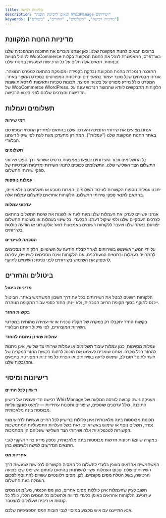 ```yaml
---
title: מדיניות רכישה
description: "תנאים לרכישת תוכנת WhizManage ושירותים"
keywords: ["מדיניות רכישה", "תשלומים", "החזרים", "ביטולים"]
---
```


## מדיניות החנות המקוונת

ברוכים הבאים לחנות המקוונת שלנו! כאן אנחנו מוכרים את התוכנה המהפכנית שלנו לניהול חנויות WooCommerce בוורדפרס, המאפשרת לנהל את החנות המקוונת בקלות ובנוחות. תנאים אלה חלים על כל הרכישות שנעשות בחנות שלנו.

התוכנה הנמכרת בחנות המקוונת נבדקת בקפידה ומסופקת בהתאם למפרט המוצהר. אנחנו מבטיחים שכל מוצר יעמוד במאפיינים ובתכונות המפורטים במפרט המוצר באתר. המפרט כולל מידע מפורט על ביצועי המוצר, תכונות טכניות ותאימות לגרסאות שונות של WooCommerce וWordPress. הלקוחות מתבקשים לוודא שהמוצר הנרכש עונה על הדרישות והצרכים שלהם לפני ביצוע הרכישה.

## תשלומים ועמלות

**דמי שירות**

אנחנו מציעים את שירותי התמיכה והעדכון שלנו בהתאם למחירון הנוכחי המפורסם באתר החנות המקוונת שלנו ("עמלות"). המחירון מתעדכן מעת לעת לפי שיקול דעתנו הבלעדי.

**תשלומים**

כל התשלומים עבור השירותים יבוצעו באמצעות כרטיס אשראי דרך ספקי שירותי התשלום הצד השלישי שלנו. התשלומים כפופים לתנאי השירות ומדיניות הפרטיות של ספקי שירותי התשלום.

**עמלות נוספות**

יתכנו עמלות נוספות הקשורות לעיבוד תשלומים, המרות מטבע או תשלומים בינלאומיים, בהתאם לתנאי ספקי שירותי התשלום. הלקוחות אחראים לתשלום עמלות אלה.

**עדכוני עמלות**

אנחנו עשויים לעדכן את העמלות שלנו מעת לעת או לשנות את שיטת התשלום בהתאם לצרכים העסקיים שלנו ולפי שיקול דעתנו הבלעדי. כל שינוי בעמלות או בשיטות התשלום יפורסם באתר שלנו ויועבר ללקוחות רשומים באמצעות דואר אלקטרוני או הודעה בולטת בשירותים.

**הסכמה לשינויים**

על ידי המשך השימוש בשירותים לאחר קבלת הודעה על השינויים, הלקוחות מסכימים להתחייב בעמלות ובתנאים המעודכנים. אם הלקוחות אינם מסכימים לשינויים, עליהם להפסיק את השימוש בשירותים לפני כניסת השינויים לתוקף.

## ביטולים והחזרים

**מדיניות ביטול**

הלקוחות רשאים לבטל את השירותים בכל עת דרך חשבון המשתמש באתר. הביטול ייכנס לתוקף בסוף תקופת החיוב הנוכחית, ולא יינתן החזר כספי עבור התקופה הנותרת.

**בקשות החזר**

בקשות החזר יתקבלו רק במקרה של תקלה טכנית או אי-עמידה מהותית במפרטי השירות המוצהרים, לפי שיקול דעתנו הבלעדי.

**עמלות שאינן ניתנות להחזר**

עמלות מסוימות, כגון עמלות עיבוד תשלומים או עמלות שירותי צד שלישי, אינן ניתנות להחזר בכל מקרה. אנחנו שומרים לעצמנו את הזכות לדחות בקשות החזר במקרים של חשד לחוסר תום לב, שימוש לרעה בשירותים או הפרת כל מדיניות המפורטת בתנאים וההגבלות שלנו.

## רישיונות ומיסוי

**רישיון לכל החיים**

רכישה חד-פעמית של רישיון WhizManage מעניקה גישה קבועה לגרסה המלאה של התוכנה, כולל עדכונים שוטפים, שיפורים ותכונות עתידיות — למעט פונקציונליות מבוססת בינה מלאכותית.

תכונות מבוססות בינה מלאכותית אינן כלולות ברישיון לכל החיים ועשויות לדרוש מנוי נפרד, תשלום נוסף או שימוש באשראיים. זאת בשל העלויות התפעוליות המתמשכות הקשורות לטכנולוגיות אלה ושירותי הצד השלישי שעליהם הן מסתמכות.

במקרה שיוצגו תכונות חדשות מבוססות בינה מלאכותית, נספק מידע ברור ושקוף לגבי התנאים הנדרשים לגישה ולשימוש בהן.

**אחריות מס**

המשתמשים אחראים באופן בלעדי לתשלום כל המסים הקשורים לרכישות שנעשות דרך השירותים שלנו. סכום העמלות עשוי להשתנות בהתאם לתחום השיפוט שבו בוצעה הרכישה, בשל הטלת מסים מקומיים. לכן, מסים רלוונטיים עשויים להתווסף לסכום העמלה בעת התשלום.

חשוב לציין שהעמלות אינן כוללות מסים אחרים, כגון מס הכנסה, מע"מ או מסים עירוניים. הלקוחות אחראים באופן בלעדי לדיווח ולתשלום כל המסים הללו, כולל כל קנסות או ריבית שעלולים להצטבר.

<Note title="מידע על מסים" type="info">
אנא התייעצו עם איש מקצוע במיסוי לגבי חובות המס הספציפיות שלכם.
</Note>